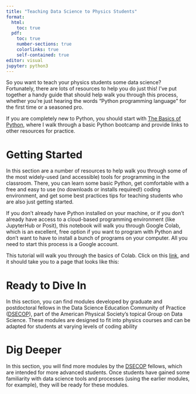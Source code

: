 ```yaml
---
title: "Teaching Data Science to Physics Students"
format: 
  html:
    toc: true
  pdf:
    toc: true
    number-sections: true
    colorlinks: true
    self-contained: true
editor: visual
jupyter: python3
---
```

So you want to teach your physics students some data science?\
Fortunately, there are lots of resources to help you do just this! I've put together a handy guide that should help walk you through this process, whether you're just hearing the words "Python programming language" for the first time or a seasoned pro.

If you are completely new to Python, you should start with [The Basics of Python](beginning_python.html), where I walk through a basic Python bootcamp and provide links to other resources for practice.

::: panel-tabset
# Getting Started

In this section are a number of resources to help walk you through some of the most widely-used (and accessible) tools for programming in the classroom. There, you can learn some basic Python, get comfortable with a free and easy to use (no downloads or installs required!) coding environment, and get some best practices tips for teaching students who are also just getting started.

If you don’t already have Python installed on your machine, or if you don’t already have access to a cloud-based programming environment (like JupyterHub or Posit), this notebook will walk you through Google Colab, which is an excellent, free option if you want to program with Python and don’t want to have to install a bunch of programs on your computer. All you need to start this process is a Google account.
 
This tutorial will walk you through the basics of Colab. Click on this [link](https://github.com/soltaniehha/Intro-to-Colab/blob/main/Colab-Intro.ipynb), and it should take you to a page that looks like this:


# Ready to Dive In

In this section, you can find modules developed by graduate and postdoctoral fellows in the Data Science Education Community of Practice ([DSECOP](www.descop.org)), part of the American Physical Society's topical Group on Data Science. These modules are designed to fit into physics courses and can be adapted for students at varying levels of coding ability

# Dig Deeper

In this section, you will find more modules by the [DSECOP](www.dsecop.org) fellows, which are intended for more advanced students. Once students have gained some familiarity with data science tools and processes (using the earlier modules, for example), they will be ready for these modules. 
:::
